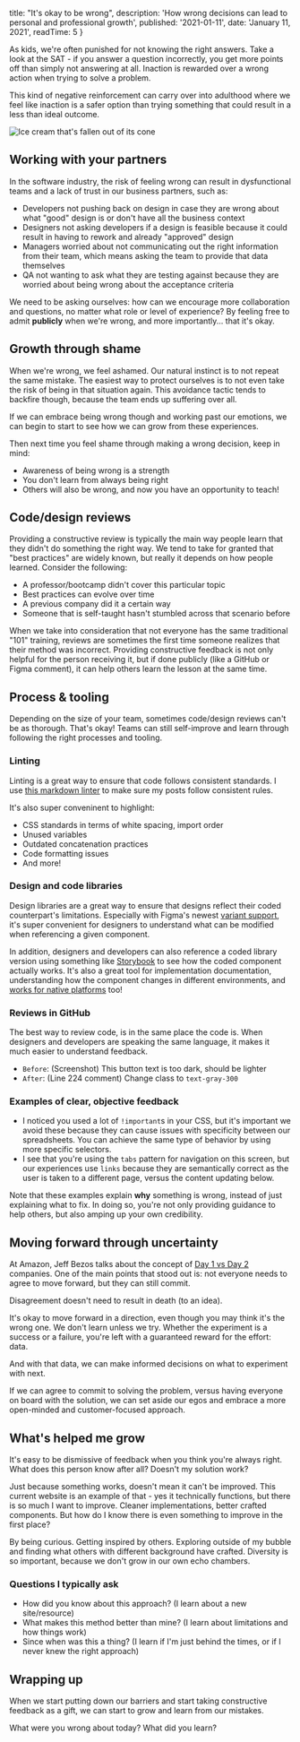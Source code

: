 
  title: "It's okay to be wrong",
  description:
    'How wrong decisions can lead to personal and professional growth',
  published: '2021-01-11',
  date: 'January 11, 2021',
  readTime: 5
}


As kids, we're often punished for not knowing the right answers. Take a look at the SAT - if you answer a question incorrectly, you get more points off than simply not answering at all. Inaction is rewarded over a wrong action when trying to solve a problem.

This kind of negative reinforcement can carry over into adulthood where we feel like inaction is a safer option than trying something that could result in a less than ideal outcome.

![Ice cream that's fallen out of its cone](https://images.unsplash.com/photo-1555861496-0666c8981751?ixlib=rb-1.2.1&ixid=MXwxMjA3fDB8MHxwaG90by1wYWdlfHx8fGVufDB8fHw%3D&auto=format&fit=crop&w=1350&q=80)

## Working with your partners

In the software industry, the risk of feeling wrong can result in dysfunctional teams and a lack of trust in our business partners, such as:

- Developers not pushing back on design in case they are wrong about what "good" design is or don't have all the business context
- Designers not asking developers if a design is feasible because it could result in having to rework and already "approved" design
- Managers worried about not communicating out the right information from their team, which means asking the team to provide that data themselves
- QA not wanting to ask what they are testing against because they are worried about being wrong about the acceptance criteria

We need to be asking ourselves: how can we encourage more collaboration and questions, no matter what role or level of experience? By feeling free to admit **publicly** when we're wrong, and more importantly... that it's okay.

## Growth through shame

When we're wrong, we feel ashamed. Our natural instinct is to not repeat the same mistake. The easiest way to protect ourselves is to not even take the risk of being in that situation again. This avoidance tactic tends to backfire though, because the team ends up suffering over all.

If we can embrace being wrong though and working past our emotions, we can begin to start to see how we can grow from these experiences.

Then next time you feel shame through making a wrong decision, keep in mind:

- Awareness of being wrong is a strength
- You don't learn from always being right
- Others will also be wrong, and now you have an opportunity to teach!

## Code/design reviews

Providing a constructive review is typically the main way people learn that they didn't do something the right way. We tend to take for granted that "best practices" are widely known, but really it depends on how people learned. Consider the following:

- A professor/bootcamp didn't cover this particular topic
- Best practices can evolve over time
- A previous company did it a certain way
- Someone that is self-taught hasn't stumbled across that scenario before

When we take into consideration that not everyone has the same traditional "101" training, reviews are sometimes the first time someone realizes that their method was incorrect. Providing constructive feedback is not only helpful for the person receiving it, but if done publicly (like a GitHub or Figma comment), it can help others learn the lesson at the same time.

## Process & tooling

Depending on the size of your team, sometimes code/design reviews can't be as thorough. That's okay! Teams can still self-improve and learn through following the right processes and tooling.

### Linting

Linting is a great way to ensure that code follows consistent standards. I use [this markdown linter](https://github.com/DavidAnson/vscode-markdownlint) to make sure my posts follow consistent rules.

It's also super conveninent to highlight:

- CSS standards in terms of white spacing, import order
- Unused variables
- Outdated concatenation practices
- Code formatting issues
- And more!

### Design and code libraries

Design libraries are a great way to ensure that designs reflect their coded counterpart's limitations. Especially with Figma's newest [variant support](https://www.figma.com/best-practices/creating-and-organizing-variants/), it's super convenient for designers to understand what can be modified when referencing a given component.

In addition, designers and developers can also reference a coded library version using something like [Storybook](https://storybook.js.org/) to see how the coded component actually works. It's also a great tool for implementation documentation, understanding how the component changes in different environments, and [works for native platforms](https://medium.com/@vasikarla.raj/storybook-for-native-d772654c7133) too!

### Reviews in GitHub

The best way to review code, is in the same place the code is. When designers and developers are speaking the same language, it makes it much easier to understand feedback.

- `Before`: (Screenshot) This button text is too dark, should be lighter
- `After`: (Line 224 comment) Change class to `text-gray-300`

### Examples of clear, objective feedback

- I noticed you used a lot of `!important`s in your CSS, but it's important we avoid these because they can cause issues with specificity between our spreadsheets. You can achieve the same type of behavior by using more specific selectors.
- I see that you're using the `tabs` pattern for navigation on this screen, but our experiences use `links` because they are semantically correct as the user is taken to a different page, versus the content updating below.

Note that these examples explain **why** something is wrong, instead of just explaining what to fix. In doing so, you're not only providing guidance to help others, but also amping up your own credibility.

## Moving forward through uncertainty

At Amazon, Jeff Bezos talks about the concept of [Day 1 vs Day 2](https://www.aboutamazon.com/news/company-news/2016-letter-to-shareholders) companies. One of the main points that stood out is: not everyone needs to agree to move forward, but they can still commit.

Disagreement doesn't need to result in death (to an idea).

It's okay to move forward in a direction, even though you may think it's the wrong one. We don't learn unless we try. Whether the experiment is a success or a failure, you're left with a guaranteed reward for the effort: data.

And with that data, we can make informed decisions on what to experiment with next.

If we can agree to commit to solving the problem, versus having everyone on board with the solution, we can set aside our egos and embrace a more open-minded and customer-focused approach.

## What's helped me grow

It's easy to be dismissive of feedback when you think you're always right. What does this person know after all? Doesn't my solution work?

Just because something works, doesn't mean it can't be improved. This current website is an example of that - yes it technically functions, but there is so much I want to improve. Cleaner implementations, better crafted components. But how do I know there is even something to improve in the first place?

By being curious. Getting inspired by others. Exploring outside of my bubble and finding what others with different background have crafted. Diversity is so important, because we don't grow in our own echo chambers.

### Questions I typically ask

- How did you know about this approach? (I learn about a new site/resource)
- What makes this method better than mine? (I learn about limitations and how things work)
- Since when was this a thing? (I learn if I'm just behind the times, or if I never knew the right approach)

## Wrapping up

When we start putting down our barriers and start taking constructive feedback as a gift, we can start to grow and learn from our mistakes.

What were you wrong about today? What did you learn?
